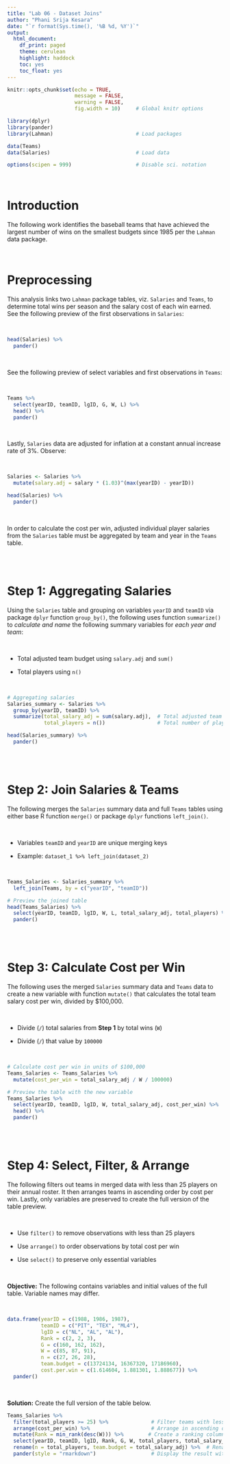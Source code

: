 ---
title: "Lab 06 - Dataset Joins"
author: "Phani Srija Kesara"
date: "`r format(Sys.time(), '%B %d, %Y')`"
output:
  html_document:
    df_print: paged
    theme: cerulean
    highlight: haddock
    toc: yes
    toc_float: yes
---

```{r include = FALSE}

knitr::opts_chunk$set(echo = TRUE, 
                      message = FALSE, 
                      warning = FALSE, 
                      fig.width = 10)     # Global knitr options

library(dplyr)
library(pander)
library(Lahman)                           # Load packages

data(Teams)
data(Salaries)                            # Load data

options(scipen = 999)                     # Disable sci. notation

```

<br>

# Introduction

The following work identifies the baseball teams that have achieved the largest 
number of wins on the smallest budgets since 1985 per the `Lahman` data package.

<br>

# Preprocessing

This analysis links two `Lahman` package tables, viz. `Salaries` and `Teams`, 
to determine total wins per season and the salary cost of each win earned. See 
the following preview of the first observations in `Salaries`:

<br>

```{r echo = FALSE}

head(Salaries) %>%
  pander()

```

<br>

See the following preview of select variables and first observations in `Teams`:

<br>

```{r echo = FALSE}

Teams %>%
  select(yearID, teamID, lgID, G, W, L) %>%
  head() %>%
  pander()

```

<br>

Lastly, `Salaries` data are adjusted for inflation at a constant annual increase 
rate of 3%. Observe:

<br>

```{r echo = TRUE}

Salaries <- Salaries %>% 
  mutate(salary.adj = salary * (1.03)^(max(yearID) - yearID))

head(Salaries) %>%
  pander()

```

<br>

In order to calculate the cost per win, adjusted individual player salaries from 
the `Salaries` table must be aggregated by team and year in the `Teams` table.

<br>
<br>

# Step 1: Aggregating Salaries

Using the `Salaries` table and grouping on variables `yearID` and `teamID` via
package `dplyr` function `group_by()`, the following uses function 
`summarize()` to *calculate and name* the following summary variables for 
*each year and team*: 

<br>

* Total adjusted team budget using `salary.adj` and `sum()`
 
* Total players using `n()`

<br>

```{r}

# Aggregating salaries
Salaries_summary <- Salaries %>%
  group_by(yearID, teamID) %>%
  summarize(total_salary_adj = sum(salary.adj),  # Total adjusted team budget
            total_players = n())                 # Total number of players per team

head(Salaries_summary) %>%
  pander()

```

<br>
<br>

# Step 2: Join Salaries & Teams

The following merges the `Salaries` summary data and full `Teams` tables using 
either base R function `merge()` or package `dplyr` functions `left_join()`. 

<br>

* Variables `teamID` and `yearID` are unique merging keys
 
* Example: `dataset_1 %>% left_join(dataset_2)`

<br>

```{r}

Teams_Salaries <- Salaries_summary %>%
  left_join(Teams, by = c("yearID", "teamID"))

# Preview the joined table
head(Teams_Salaries) %>%
  select(yearID, teamID, lgID, W, L, total_salary_adj, total_players) %>%
  pander()

```

<br>
<br>

# Step 3: Calculate Cost per Win

The following uses the merged `Salaries` summary data and `Teams` data to 
create a new variable with function `mutate()` that calculates the total 
team salary cost per win, divided by $100,000.

<br>

* Divide (`/`) total salaries from **Step 1** by total wins (`W`)
 
* Divide (`/`) that value by `100000`

<br>

```{r}
# Calculate cost per win in units of $100,000
Teams_Salaries <- Teams_Salaries %>%
  mutate(cost_per_win = total_salary_adj / W / 100000)

# Preview the table with the new variable
Teams_Salaries %>%
  select(yearID, teamID, lgID, W, total_salary_adj, cost_per_win) %>%
  head() %>%
  pander()

```

<br>
<br>

# Step 4: Select, Filter, & Arrange

The following filters out teams in merged data with less than 25 players on 
their annual roster. It then arranges teams in ascending order by cost per win. 
Lastly, only variables are preserved to create the full version of the 
table preview.

<br>

* Use `filter()` to remove observations with less than 25 players
 
* Use `arrange()` to order observations by total cost per win
 
* Use `select()` to preserve only essential variables

<br>

**Objective:** The following contains variables and initial values 
of the full table.  Variable names may differ.

<br>

```{r echo = FALSE}

data.frame(yearID = c(1988, 1986, 1987),
           teamID = c("PIT", "TEX", "ML4"),
           lgID = c("NL", "AL", "AL"),
           Rank = c(2, 2, 3),
           G = c(160, 162, 162),
           W = c(85, 87, 91),
           n = c(27, 26, 28),
           team.budget = c(13724134, 16367320, 17186960),
           cost.per.win = c(1.614604, 1.881301, 1.888677)) %>%
  pander()

```

<br>

**Solution:** Create the full version of the table below.

```{r}

Teams_Salaries %>%
  filter(total_players >= 25) %>%              # Filter teams with less than 25 players
  arrange(cost_per_win) %>%                    # Arrange in ascending order of cost per win
  mutate(Rank = min_rank(desc(W))) %>%        # Create a ranking column based on wins
  select(yearID, teamID, lgID, Rank, G, W, total_players, total_salary_adj, cost_per_win) %>%  # Select relevant variables
  rename(n = total_players, team.budget = total_salary_adj) %>%  # Rename columns to match example
  pander(style = "rmarkdown")                  # Display the result with pander in markdown style

```

<br>
<br>